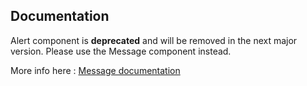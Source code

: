 
<Meta title="Components/Alert" />

## Documentation

Alert component is **deprecated** and will be removed in the next major version. Please use the Message component instead.

More info here : [Message documentation](https://axafrance.github.io/design-system/apollo/?path=/story/components-message--playground)
